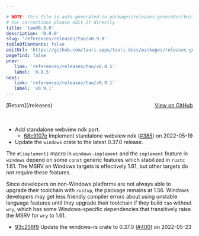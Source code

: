 ```yaml
---

# NOTE: This file is auto-generated in packages/releases-generator/build.ts
# For corrections please edit it directly
title: 'tao@0.9.0'
description: '0.9.0'
slug: 'references/releases/tao/v0.9.0'
tableOfContents: false
editUrl: 'https://github.com/tauri-apps/tauri-docs/packages/releases-generator/build.ts'
pagefind: false
prev:
   link: 'references/releases/tao/v0.8.5'
   label: '0.8.5'
next:
   link: 'references/releases/tao/v0.9.1'
   label: 'v0.9.1'
---
```


			

<ReleaseSidebar slug="references/releases/tao"  packageName="tao" />

<div style="margin-bottom:3rem; display: flex; justify-content: space-between; align-items: center"><span>[Return](/releases)</span><span><a href="https://github.com/tauri-apps/tao/releases/tag/tao-v0.9.0">View on GitHub</a></span></div>

- Add standalone webview ndk port.
  - [68c9f07e](https://github.com/tauri-apps/tao/commit/68c9f07e8e24690ddf449ebc545ebd90cd29e118) Implement standalone webview ndk ([#385](https://github.com/tauri-apps/tao/pull/385)) on 2022-05-19
- Update the `windows` crate to the latest 0.37.0 release.

The `#[implement]` macro in `windows-implement` and the `implement` feature in `windows` depend on some `const` generic features which stabilized in `rustc` 1.61. The MSRV on Windows targets is effectively 1.61, but other targets do not require these features.

Since developers on non-Windows platforms are not always able to upgrade their toolchain with `rustup`, the package remains at 1.56. Windows developers may get less friendly compiler errors about using unstable language features until they upgrade their toolchain if they build `tao` without `wry`, which has some Windows-specific dependencies that transitively raise the MSRV for `wry` to 1.61.

- [93c256f9](https://github.com/tauri-apps/tao/commit/93c256f9835b2da853129f2a1d77287aa714934e) Update the windows-rs crate to 0.37.0 ([#400](https://github.com/tauri-apps/tao/pull/400)) on 2022-05-23


